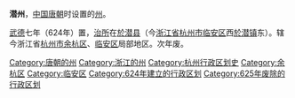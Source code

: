 '''潜州'''，[[中国|中国]][[唐朝|唐朝]]时设置的[[州|州]]。

[[武德|武德]]七年（624年）置，[[治所|治所]]在[[於潜县|於潜县]]（今[[浙江省|浙江省]][[杭州市|杭州市]][[临安区|临安区]]西[[於潜镇|於潜镇]]东）。辖今浙江省[[杭州市|杭州市]][[余杭区|余杭区]]、[[临安区|临安区]]局部地区。次年废。 

{{唐朝行政区划小作品}}
{{DEFAULTSORT:Q}}
[[Category:唐朝的州|Category:唐朝的州]]
[[Category:浙江的州|Category:浙江的州]]
[[Category:杭州行政区划史|Category:杭州行政区划史]]
[[Category:余杭区|Category:余杭区]]
[[Category:临安区|Category:临安区]]
[[Category:624年建立的行政区划|Category:624年建立的行政区划]]
[[Category:625年废除的行政区划|Category:625年废除的行政区划]]